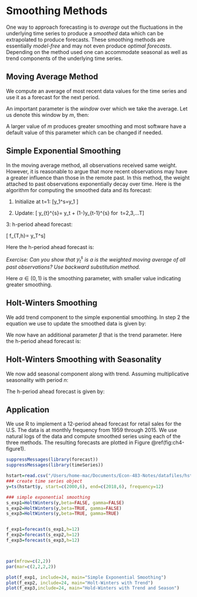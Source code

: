 # Smoothing Methods 

One way to approach forecasting is to *average* out the fluctuations in the underlying time series to produce a *smoothed* data which can be extrapolated to produce forecasts. These smoothing methods are essentially *model-free* and may not even produce *optimal forecasts*. Depending on the method used one can accommodate seasonal as well as trend components of the underlying time series.
 

## Moving Average Method
 
We compute an average of most recent data values for the time series and use it as a forecast for the next period.

An important parameter is the *window* over which we take the average. Let us denote this window by $m$, then:
\begin{equation}
	y^f_{T+1}=\frac{\sum_{i=t-m+1}^{t}{y_i}}{m}
	\end{equation}
	
	
A larger value of $m$ produces greater smoothing and most software have a default value of this parameter which can be changed if needed.	
	
<!-- A larger value is more desirable when there are large but infrequent fluctuations in our data. In contrast, a smaller value of $m$ is preferred when data has sudden shits in our data. Typically, we set $m$ equal to the frequency at which our data is measured. For example, $m=4$ for quarterly data and $m=12$ for monthly data. One drawback of this method is that it assigns equal *weight* to each observation. It is reasonable to argue that for most economic and financial variables, the effect of past observations will be less pronounced than most recent observations.  -->
	

 
## Simple Exponential Smoothing

In the moving average method, all observations received same weight. However, it is reasonable to argue that more recent observations may have a greater influence than those in the remote past. In this method, the weight attached to past observations exponentially decay over time. Here is the algorithm for computing the smoothed data and its forecast:

1. Initialize at t=1: 
\[y_1^s=y_1 \]

2. Update:
\[  	y_{t}^{s}= \alpha y_t + (1-\alpha)y_{t-1}^{s}  \quad for \ t=2,3,...T\]  

3: h-period ahead forecast:

\[  f_{T,h}= y_T^s\]
 
 Here the h-period ahead forecast is:

 
*Exercise: Can you show that 	$y_{t}^{s}$ is a is the weighted moving average of all past observations? Use backward substitution method.*

Here $\alpha \in (0,1)$ is the smoothing parameter, with smaller value indicating greater smoothing.


## Holt-Winters Smoothing

We add trend component to the simple exponential smoothing. In step 2 the equation we use to update the smoothed data is given by:

 \begin{equation}
 	y_{t}^{s}= \alpha y_t + (1-\alpha)(y_{t-1}^{s}+B_{t-1})\\
 	B_t = \beta (y_t^s -y_{t-1}^s) + (1-\beta) B_{t-1}
 \end{equation}
 
We now have an additional parameter $\beta$ that is the trend parameter. Here the h-period ahead forecast is:
  
  \begin{equation}
  f_{T,h} = y_T^s + h\times B_T
  \end{equation}
  
  

## Holt-Winters Smoothing with Seasonality
We now add seasonal component along with trend. Assuming multiplicative seasonality with period $n$:
 
  \begin{equation}
  	y_{t}^{s}= \alpha \frac{y_t}{S_{t-n}} + (1-\alpha)(y_{t-1}^{s}+B_{t-1})\\
  	B_t = \gamma (y_t^s -y_{t-1}^s) + (1-\gamma) B_{t-1}\\
  	S_t = \beta\frac{y_t}{y_t^s}+(1-\beta)S_{t-n}
  \end{equation}

The h-period ahead forecast is given by:
 
   \begin{equation}
   	f_{T,h}= (y_T^s + h\times B_T) \times S_{T+h-n}
   \end{equation}
   
## Application

We use R to implement a 12-period ahead forecast for retail sales for the U.S. The data is at monthly frequency from 1959 through 2015. We use natural logs of the data and compute smoothed series using each of the three methods. The resulting forecasts are plotted in Figure \@ref(fig:ch4-figure1).

```r
suppressMessages(library(forecast))
suppressMessages(library(timeSeries))

hstart=read.csv("/Users/home-mac/Documents/Econ-483-Notes/datafiles/hstarts.csv")
### create time series object
y=ts(hstart$y, start=c(2000,6), end=c(2018,6), frequency=12)

### simple exponential smoothing
s_exp1=HoltWinters(y,beta=FALSE, gamma=FALSE)
s_exp2=HoltWinters(y,beta=TRUE, gamma=FALSE)
s_exp3=HoltWinters(y,beta=TRUE, gamma=TRUE)


f_exp1=forecast(s_exp1,h=12)
f_exp2=forecast(s_exp2,h=12)
f_exp3=forecast(s_exp3,h=12)



par(mfrow=c(2,2))
par(mar=c(2,2,2,2))

plot(f_exp1, include=24, main="Simple Exponential Smoothing")
plot(f_exp2, include=24, main="Holt-Winters with Trend")
plot(f_exp3,include=24, main="Hold-Winters with Trend and Season")

```  